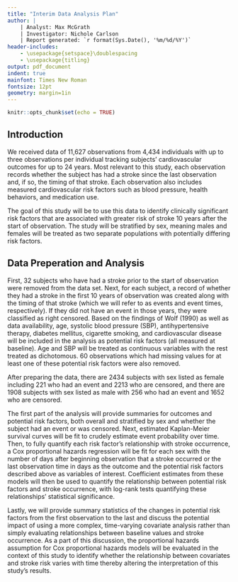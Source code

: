 ```yaml
---
title: "Interim Data Analysis Plan"
author: |
    | Analyst: Max McGrath
    | Investigator: Nichole Carlson
    | Report generated: `r format(Sys.Date(), '%m/%d/%Y')`
header-includes:
    - \usepackage{setspace}\doublespacing
    - \usepackage{titling}
output: pdf_document
indent: true
mainfont: Times New Roman
fontsize: 12pt
geometry: margin=1in
---
```


```r
knitr::opts_chunk$set(echo = TRUE)
```

\newpage

## Introduction

We received data of 11,627 observations from 4,434 individuals with up to 
three observations per individual tracking subjects'
cardiovascular outcomes for up to 24 years. Most relevant to this study, each
observation records whether the subject has had a stroke since the last observation 
and, if so, the timing of that stroke. Each observation also includes measured 
cardiovascular risk factors such as blood pressure, health behaviors, and 
medication use.

The goal of this study will be to use this data to identify clinically 
significant risk factors that are associated with greater risk of stroke 10 years
after the start of observation. The study will be stratified by sex, meaning
males and females will be treated as two separate populations with potentially
differing risk factors.

## Data Preperation and Analysis

First, 32 subjects who have had a stroke prior to the start of observation were 
removed from the data set. Next, for each subject, a record of whether they
had a stroke in the first 10 years of observation was created along with the
timing of that stroke (which we will refer to as events and event times, 
respectively). If they did not 
have an event in those years, they were classified as right censored. Based on 
the findings of Wolf (1990) as well as data availability, age, systolic
blood pressure (SBP), antihypertensive therapy, diabetes mellitus, cigarette 
smoking, and cardiovascular disease will be included in the analysis
as potential risk factors (all measured at baseline). Age and SBP will be 
treated as continuous variables with the rest treated as dichotomous. 60 
observations which had missing values for at least one of these potential risk
factors were also removed.

After preparing the data, there are 2434 subjects with sex listed as female
including 221 who had an event and 2213 who are censored, and there are 1908 
subjects with sex listed as male with 256 who had an event and 1652 who are 
censored.

The first part of the analysis will provide summaries for outcomes and 
potential risk factors, both overall and stratified by sex and whether the 
subject had an event or was censored. Next, estimated Kaplan-Meier survival
curves will be fit to crudely estimate event probability over time. Then, to 
fully quantify each risk factor's relationship with stroke 
occurrence, a Cox proportional hazards
regression will be fit for each sex with the number of days after beginning 
observation that a stroke occurred or the last observation time in days as the 
outcome and the potential risk factors described above as variables of interest.
Coefficient estimates from these models will then be used to quantify
the relationship between potential risk factors and stroke occurrence, with
log-rank tests quantifying these relationships' statistical significance.

Lastly, we will provide summary statistics of the changes in potential risk 
factors from the first observation to the last and discuss the potential
impact of using a more complex, time-varying covariate analysis rather than
simply evaluating relationships between baseline values and stroke occurrence.
As a part of this discussion, the proportional hazards assumption for Cox
proportional hazards models will be evaluated in the context of this study to
identify whether the relationship between covariates and stroke risk varies
with time thereby altering the interpretation of this study's results.







